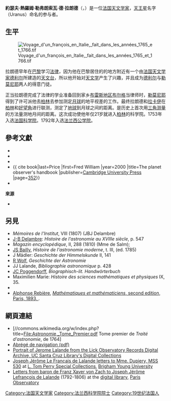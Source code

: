{{Infobox Scientist
|name              = 熱羅姆·拉朗德<br>Jérôme Lalande
|native_name       = 約瑟夫·熱羅姆·勒弗朗索瓦·德·拉朗德
|box_width         =
|image             =  Jérôme de La Lande.jpg
|image_size        = 250px
|caption           = 熱羅姆·拉朗德的畫像，由[[让-奥诺雷·弗拉戈纳尔|让-奥诺雷·弗拉戈纳尔]]繪製
|birth_date        = {{birth date|1732|7|11}}
|birth_place       = {{flag|法蘭西王國}}[[布雷斯地区布尔格|布雷斯地区布尔格]] 
|death_date        = {{death date and age|1807|4|4|1732|7|11}}
|death_place       = {{flagicon|FRA}} [[法蘭西第一帝國|法蘭西帝國]][[巴黎|巴黎]]
|residence         = 
|citizenship       = 
|nationality       = {{FRA}}
|field             = [[天文学|天文学]]
|work_institutions = 
|alma_mater        = 
|doctoral_advisor  = 
|doctoral_students = 
|known_for         = 
|author_abbrev_bot = 
|author_abbrev_zoo = 
|influences        =  
|influenced        = 
|prizes            = 
|religion          = 
|footnotes         = 
|signature         =
}}

'''約瑟夫·熱羅姆·勒弗朗索瓦·德·拉朗德'''（{{lang-fr|Joseph Jérôme Lefrançois de Lalande}}，{{bd|1732年|7月11日|1807年|4月4日}}）是一位[[法国|法国]][[天文学家|天文学家]]，[[天王星|天王星]]名字（Uranus）命名的参与者。

== 生平 ==
[[File:Voyage_d'un_françois_en_Italie,_fait_dans_les_années_1765_et_1766.tif|thumb]]

拉朗德早年在[[巴黎|巴黎]]学习[[法律|法律]]，因为他在巴黎居住的的地方附近有一个由[[法国|法国]][[天文学家|天文学家]][[德利尔|德利尔]]所建造的[[天文台|天文台]]，所以他开始对[[天文学|天文学]]产生了兴趣，并且成为[[德利尔|德利尔]]与[[勒莫尼耶|勒莫尼耶]]两人的得意门徒。

正当拉朗德完成了法律的学业准备回到家乡[[布雷斯地区布尔格|布雷斯地区布尔格]]当律师时，[[勒莫尼耶|勒莫尼耶]]得到了许可派他去[[柏林|柏林]]去参加测定[[月球|月球]]的地平视差的工作。最终拉朗德和[[拉卡伊|拉卡伊]]在[[柏林|柏林]]和[[好望角|好望角]]进行联测，测定了[[地球|地球]]到月球之间的距离。是历史上首次用[[三角测量|三角测量]]的方法量测地月间的距离。这次成功使他年仅21岁就进入[[柏林|柏林]]的科学院。1753年入选[[法国科学院|法国科学院]]。1792年入选[[法兰西公学院|法兰西公学院]]。
==參考文獻==
*{{cite book|last=Chapin |first=Seymour |year=1990 |chapter-url=http://publishing.cdlib.org/ucpressebooks/view?docId=ft3489n8kn&chunk.id=d0e1896&toc.id=&brand=ucpress |chapter=The Men from Across La Manche: French Voyages, 1660–1790 |editor-first=Derek |editor-last=Howse |title=Background To Discovery: Pacific Exploration from Dampier To Cook|publisher=[[University_of_California_Press|University of California Press]]}}
*{{cite book|last1=Curtis-Wendlandt |first1=Lisa |last2=Gibbard |first2=Paul |last3=Green |first3=Karen |date=2016 |title=Political Ideas of Enlightenment Women: Virtue and Citizenship  |publisher=[[Routledge|Routledge]] |isbn=978-1-317-07876-0 |page=[https://books.google.com/books?id=PboFDAAAQBAJ&pg=PA85 85]}}
*{{cite book|last=Hockey |first=Thomas |date=2009 |title=The Biographical Encyclopedia of Astronomers |publisher=[[Springer_Publishing|Springer Publishing]] |isbn=978-0-387-31022-0 |access-date=22 August 2012 |url=http://www.springerreference.com/docs/html/chapterdbid/58815.html}}
*{{ cite book|last=Price |first=Fred William |year=2000 |title=The planet observer's handbook |publisher=[[Cambridge_University_Press|Cambridge University Press]] |page=[https://archive.org/details/planetobserversh00pric/page/352 352]}}
*{{cite web |ref={{sfnRef|USNO}} |title=USNO – Our Command History  |url=http://www.usno.navy.mil/USNO/about-us/usno-command-history/ |publisher=[[US_Navy|US Navy]] |access-date=11 September 2009}}

'''來源'''
*{{EB1911|wstitle=Lalande, Joseph Jérôme Lefrançais de |volume=16|page=95}}

==另見==
{{commons category|Jérôme Lalande}}
{{wikisource author}}
*''Mémoires de l'Institut'', VIII (1807) (JBJ Delambre)
*[[Jean_Baptiste_Joseph_Delambre|J-B Delambre]]: ''Histoire de l'astronomie au XVIIIe siècle'', p. 547
*''Magazin encyclopédique'', II, 288 (1810) (Mme de Salm);
*[[Jean_Sylvain_Bailly|JS Bailly]], ''Histoire de l'astronomie moderne'', t. III, (ed. 1785)
*J Mädler: ''Geschichte der Himmelskunde'' II, 141
*[[Rudolf_Wolf|R Wolf]], ''Geschichte der Astronomie''
*JJ Lalande, ''Bibliographie astronomique'' p. 428
*[[Johann_Christian_Poggendorff|JC Poggendorff]], ''Biographisch-lit. Handwörterbuch''
*Maximilien Marie: ''Histoire des sciences mathématiques et physiques'' IX, 35.
*{{MathGenealogy |id=112889 }}
*[[Alphonse_Rebière|Alphonse Rebière]], [https://books.google.com/books?id=TO6EAAAAIAAJ&pg=PA283 ''Mathématiques et mathématiciens'', second edition, Paris, 1893, {{p.|283}}].

== 網頁連結 ==
*[//commons.wikimedia.org/w/index.php?title=File:Astronomie,_Tome_Premier.pdf Tome premier de ''Traité d'astronomie'', de 1764]
* [https://books.google.com/books?id=c50_AAAAcAAJ&printsec=frontcover&dq=lalande+joseph+jerome+navigation&hl=es&sa=X&ei=i0dWUuiSMYTu0gWilIDQDw&ved=0CGAQ6AEwBQ#v=onepage&q=lalande%20joseph%20jerome%20navigation&f=false Abrégé de navigation (pdf)]
* [http://digitalcollections.ucsc.edu/cdm/compoundobject/collection/p265101coll10/id/1469/rec/1 Portrait of Jerome Lalande from the Lick Observatory Records Digital Archive, UC Santa Cruz Library's Digital Collections]
*[https://findingaid.lib.byu.edu/viewItem/Vault%20MSS%20530 Joseph Jérôme Le Français de Lalande letters to Mme. Dupiery, MSS 530] at [https://sites.lib.byu.edu/sc/ L. Tom Perry Special Collections], [[Brigham_Young_University|Brigham Young University]]
*[https://bibnum.obspm.fr/corresp-zach-lalande Letters from baron de Franz Xaver von Zach to Joseph Jérôme Lefrançois de Lalande] (1792-1806) at the [https://bibnum.obspm.fr/ digital library], [[Paris_Observatory|Paris Observatory]]

{{Authority control}}

{{DEFAULTSORT:Lalande, Jerome Lefrancais de}}
[[Category:法国天文学家|Category:法国天文学家]]
[[Category:法兰西科学院院士|Category:法兰西科学院院士]]
[[Category:19世纪法国人|Category:19世纪法国人]]
